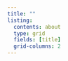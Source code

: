 ---
title: ""
listing:
  contents: about
  type: grid
  fields: [title]
  grid-columns: 2
---
